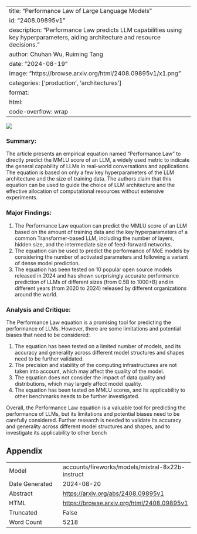 
---
title: "Performance Law of Large Language Models"
id: "2408.09895v1"
description: "Performance Law predicts LLM capabilities using key hyperparameters, aiding architecture and resource decisions."
author: Chuhan Wu, Ruiming Tang
date: "2024-08-19"
image: "https://browse.arxiv.org/html/2408.09895v1/x1.png"
categories: ['production', 'architectures']
format:
  html:
    code-overflow: wrap
---

![](https://browse.arxiv.org/html/2408.09895v1/x1.png)

### Summary:

The article presents an empirical equation named "Performance Law" to directly predict the MMLU score of an LLM, a widely used metric to indicate the general capability of LLMs in real-world conversations and applications. The equation is based on only a few key hyperparameters of the LLM architecture and the size of training data. The authors claim that this equation can be used to guide the choice of LLM architecture and the effective allocation of computational resources without extensive experiments.

### Major Findings:

1. The Performance Law equation can predict the MMLU score of an LLM based on the amount of training data and the key hyperparameters of a common Transformer-based LLM, including the number of layers, hidden size, and the intermediate size of feed-forward networks.
2. The equation can be used to predict the performance of MoE models by considering the number of activated parameters and following a variant of dense model prediction.
3. The equation has been tested on 10 popular open source models released in 2024 and has shown surprisingly accurate performance prediction of LLMs of different sizes (from 0.5B to 1000+B) and in different years (from 2020 to 2024) released by different organizations around the world.

### Analysis and Critique:

The Performance Law equation is a promising tool for predicting the performance of LLMs. However, there are some limitations and potential biases that need to be considered:

1. The equation has been tested on a limited number of models, and its accuracy and generality across different model structures and shapes need to be further validated.
2. The precision and stability of the computing infrastructures are not taken into account, which may affect the quality of the model.
3. The equation does not consider the impact of data quality and distributions, which may largely affect model quality.
4. The equation has been tested on MMLU scores, and its applicability to other benchmarks needs to be further investigated.

Overall, the Performance Law equation is a valuable tool for predicting the performance of LLMs, but its limitations and potential biases need to be carefully considered. Further research is needed to validate its accuracy and generality across different model structures and shapes, and to investigate its applicability to other bench

## Appendix

|          |          |
|----------|----------|
| Model     | accounts/fireworks/models/mixtral-8x22b-instruct       |
| Date Generated     | 2024-08-20       |
| Abstract | [https://arxiv.org/abs/2408.09895v1](https://arxiv.org/abs/2408.09895v1)        |
| HTML     | [https://browse.arxiv.org/html/2408.09895v1](https://browse.arxiv.org/html/2408.09895v1)       |
| Truncated       | False       |
| Word Count       | 5218       |